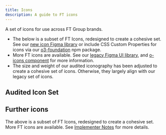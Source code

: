 ```yaml
---
title: Icons
description: A guide to FT icons
---
```



A set of icons for use across FT Group brands.

- The below is a subset of FT Icons, redesigned to create a cohesive set. See our [new icon Figma library](https://www.figma.com/file/cDQZHPJ8e962o9827vugBW/Iconography?type=design&mode=design&t=L6pzL8orfc78JUJo-0) or include CSS Custom Properties for icons via our [o3-foundation](https://origami-for-everyone.ft.com/guides/icons/npmjs.com/package/@financial-times/o3-foundation/) npm package.
- More FT icons are available. See our [legacy Figma UI library](https://www.figma.com/file/MyHQ1qdwYyek5IBdhEEaND/FT-UI-Library?type=design&node-id=0-1498&mode=design&t=uIN7fzq8QDfpjZ4r-0), and [o-icons component](https://o2.origami.ft.com/?path=/story/o2-core_components) for more information.
- The size and weight of our audited iconography has been adjusted to create a cohesive set of icons. Otherwise, they largely align with our legacy set of icons.

## Audited Icon Set

<Icons />

## Further icons

The above is a subset of FT Icons, redesigned to create a cohesive set. More FT icons are available. See [Implementer Notes](#implementer-notes) for more details.

